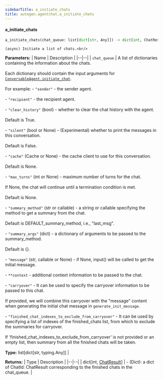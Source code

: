 ```yaml
---
sidebarTitle: a_initiate_chats
title: autogen.agentchat.a_initiate_chats
---
```


<code class="doc-symbol doc-symbol-heading doc-symbol-function"></code>
#### a_initiate_chats

```python
a_initiate_chats(chat_queue: list[dict[str, Any]]) -> dict[int, ChatResult]
```

    (async) Initiate a list of chats.<br/>

<b>Parameters:</b>
| Name | Description |
|--|--|
| `chat_queue` | A list of dictionaries containing the information about the chats.<br/><br/>Each dictionary should contain the input arguments for [`ConversableAgent.initiate_chat`](../../../ConversableAgent#initiate-chat).<br/><br/>For example: - `"sender"` - the sender agent.<br/><br/>- `"recipient"` - the recipient agent.<br/><br/>- `"clear_history"` (bool) - whether to clear the chat history with the agent.<br/><br/>Default is True.<br/><br/>- `"silent"` (bool or None) - (Experimental) whether to print the messages in this conversation.<br/><br/>Default is False.<br/><br/>- `"cache"` (Cache or None) - the cache client to use for this conversation.<br/><br/>Default is None.<br/><br/>- `"max_turns"` (int or None) - maximum number of turns for the chat.<br/><br/>If None, the chat will continue until a termination condition is met.<br/><br/>Default is None.<br/><br/>- `"summary_method"` (str or callable) - a string or callable specifying the method to get a summary from the chat.<br/><br/>Default is DEFAULT_summary_method, i.e., "last_msg".<br/><br/>- `"summary_args"` (dict) - a dictionary of arguments to be passed to the summary_method.<br/><br/>Default is \{}.<br/><br/>- `"message"` (str, callable or None) - if None, input() will be called to get the initial message.<br/><br/>- `**context` - additional context information to be passed to the chat.<br/><br/>- `"carryover"` - It can be used to specify the carryover information to be passed to this chat.<br/><br/>If provided, we will combine this carryover with the "message" content when generating the initial chat message in `generate_init_message`.<br/><br/>- `"finished_chat_indexes_to_exclude_from_carryover"` - It can be used by specifying a list of indexes of the finished_chats list, from which to exclude the summaries for carryover.<br/><br/>If 'finished_chat_indexes_to_exclude_from_carryover' is not provided or an empty list, then summary from all the finished chats will be taken.<br/><br/>**Type:** list[dict[str, typing.Any]] |

<b>Returns:</b>
| Type | Description |
|--|--|
| dict[int, [ChatResult](/docs/api-reference/autogen/ChatResult)] | - (Dict): a dict of ChatId: ChatResult corresponding to the finished chats in the chat_queue. |

<br />